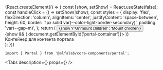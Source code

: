



<Meta
    title='Компоненты/Portal'
    component={Portal}
/>


<!-- Canvas -->

<Story name='Portal'>
    {React.createElement(() => {
        const [show, setShow] = React.useState(false);
        const handleClick = () => setShow(!show);
        const styles = {
            display: 'flex',
            flexDirection: 'column',
            alignItems: 'center',
            justifyContent: 'space-between',
            height: 60,
            border: '1px solid var(--color-light-border-secondary)',
            padding: 'var(--gap-m)',
        };
        return (
            <Space>
                <Button onClick={handleClick}>{show ? 'Unmount children' : 'Mount children'}</Button>
                <div>
                    {show && (
                        <Portal getPortalContainer={() => document.getElementById('portal-container')}>
                            <StarMIcon />
                        </Portal>
                    )}
                </div>
                <div id='portal-container' style={styles}>
                    <div>Контейнер для контента портала</div>
                </div>
            </Space>
        );
    })}
</Story>


<!-- Docs -->

<ComponentHeader
    name='Portal'
    version={version}
    package='@alfalab/core-components/portal'
    stage={2}
/>

```tsx
import { Portal } from '@alfalab/core-components/portal';
```

<Tabs
    description={<Description />}
    props={<Props of={Portal} />}
/>
